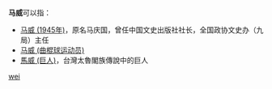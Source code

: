 '''马威'''可以指：
* [[马威_(1945年)|马威 (1945年)]]，原名马庆国，曾任中国文史出版社社长，全国政协文史办（九局）主任
* [[马威_(曲棍球运动员)|马威 (曲棍球运动员)]]
* [[馬威_(巨人)|馬威 (巨人)]]，台灣太魯閣族傳說中的巨人

{{disambig}}

[[Category:二字马姓人名消歧义|wei]]